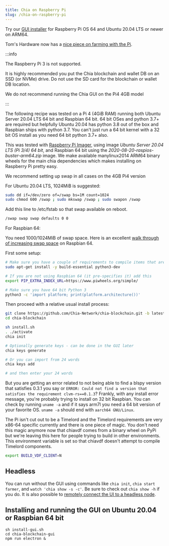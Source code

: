 ```yaml
---
title: Chia on Raspberry Pi
slug: /chia-on-raspberry-pi
---
```


Try our [GUI installer](https://download.chia.net/latest/ARM64-Ubuntu-gui) for Raspberry Pi OS 64 and Ubuntu 20.04 LTS or newer on ARM64.

Tom's Hardware now has a [nice piece on farming with the Pi](https://www.tomshardware.com/how-to/raspberry-pi-chia-coin).

:::info

The Raspberry Pi 3 is not supported.

It is highly recommended you put the Chia blockchain and wallet DB on an SSD (or NVMe) drive. Do not use the SD card for the blockchain or wallet DB location.

We do not recommend running the Chia GUI on the Pi4 4GB model

:::

The following recipe was tested on a Pi 4 (4GiB RAM) running both Ubuntu Server 20.04 LTS 64 bit and Raspbian 64 bit. 64 bit OSes and python 3.7+ are required but helpfully Ubuntu 20.04 has python 3.8 out of the box and Raspbian ships with python 3.7. You can't just run a 64 bit kernel with a 32 bit OS install as you need 64 bit python 3.7+ also.

This was tested with [Raspberry Pi Imager](https://www.raspberrypi.org/downloads/), using image _Ubuntu Server 20.04 LTS (Pi 3/4) 64 bit_, and Raspbian 64 bit using the _2020-08-20-raspios-buster-arm64.zip_ image. We make available manylinux2014 ARM64 binary wheels for the main chia dependencies which makes installing on Raspberry Pi pretty easy.

We recommend setting up swap in all cases on the 4GB Pi4 version

For Ubuntu 20.04 LTS, 1024MiB is suggested:

```bash
sudo dd if=/dev/zero of=/swap bs=1M count=1024
sudo chmod 600 /swap ; sudo mkswap /swap ; sudo swapon /swap
```

Add this line to /etc/fstab so that swap available on reboot.

```bash
/swap swap swap defaults 0 0
```

For Raspbian 64:

You need 1000/1024MiB of swap space. Here is an excellent [walk through of increasing swap space](https://pimylifeup.com/raspberry-pi-swap-file/) on Raspbian 64.

First some setup:

```bash
# Make sure you have a couple of requirements to compile items that aren't in binary form
sudo apt-get install -y build-essential python3-dev

# If you are not using Raspbian 64 (it pre-specifies it) add this
export PIP_EXTRA_INDEX_URL=https://www.piwheels.org/simple/

# Make sure you have 64 bit Python 3
python3 -c 'import platform; print(platform.architecture())'
```

Then proceed with a relative usual install process:

```bash
git clone https://github.com/Chia-Network/chia-blockchain.git -b latest
cd chia-blockchain

sh install.sh
. ./activate
chia init

# Optionally generate keys - can be done in the GUI later
chia keys generate

# Or you can import from 24 words
chia keys add

# and then enter your 24 words
```

But you are getting an error related to not being able to find a blspy version that satisfies 0.3.1 you say or `ERROR: Could not find a version that satisfies the requirement clvm-rs==0.1.3`? Frankly, with any install error message, you're probably trying to install on 32 bit Raspbian. You can check by running `uname -a` and if it says arm7l you need a 64 bit version of your favorite OS. `uname -a` should end with `aarch64 GNU/Linux`.

The Pi isn't cut out to be a Timelord and the Timelord requirements are very x86-64 specific currently and there is one piece of magic. You don't need this magic anymore now that chiavdf comes from a binary wheel on PyPi but we're leaving this here for people trying to build in other environments. This environment variable is set so that chiavdf doesn't attempt to compile Timelord components.

```bash
export BUILD_VDF_CLIENT=N
```

## Headless

You can run without the GUI using commands like `chia init`, `chia start farmer`, and `watch 'chia show -s -c'`. Be sure to check out `chia show -h` if you do. It is also possible to [remotely connect the UI to a headless node](/headless-node).

## Installing and running the GUI on Ubuntu 20.04 or Raspbian 64 bit

```
sh install-gui.sh
cd chia-blockchain-gui
npm run electron &
```
